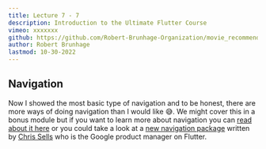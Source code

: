 ```yaml
---
title: Lecture 7 - 7
description: Introduction to the Ultimate Flutter Course
vimeo: xxxxxxx 
github: https://github.com/Robert-Brunhage-Organization/movie_recommendation_app_course/commit/454914801e9b6758249a6e36e8a6bf8f52d93a16
author: Robert Brunhage
lastmod: 10-30-2022
---
```


## Navigation

Now I showed the most basic type of navigation and to be honest, there are more ways of doing navigation than I would like 😅. We might cover this in a bonus module but if you want to learn more about navigation you can [read about it here](https://flutter.dev/docs/development/ui/navigation) or you could take a look at a [new navigation package](https://pub.dev/packages/go_router) written by [Chris Sells](https://twitter.com/csells) who is the Google product manager on Flutter.
